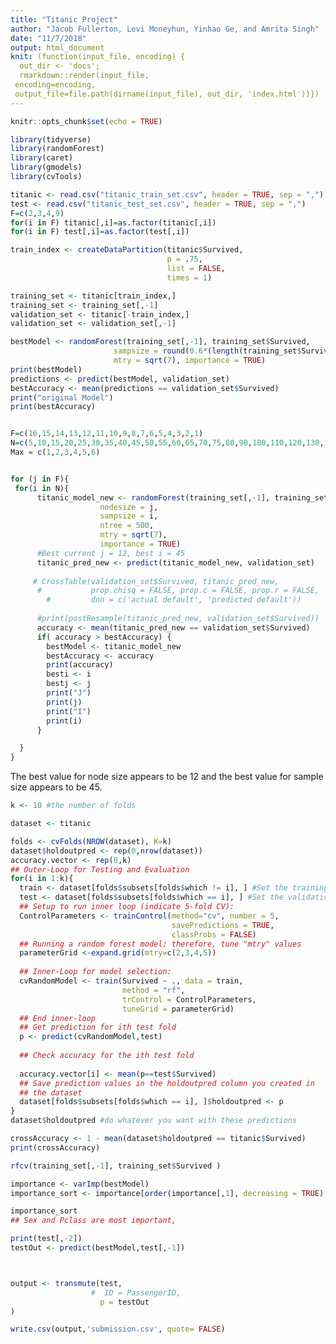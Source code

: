 ```yaml
---
title: "Titanic Project"
author: "Jacob Fullerton, Levi Moneyhun, Yinhao Ge, and Amrita Singh"
date: "11/7/2018"
output: html_document
knit: (function(input_file, encoding) {
  out_dir <- 'docs';
  rmarkdown::render(input_file,
 encoding=encoding,
 output_file=file.path(dirname(input_file), out_dir, 'index.html'))})
---
```


```r
knitr::opts_chunk$set(echo = TRUE)
```

```r
library(tidyverse)
library(randomForest)
library(caret)
library(gmodels)
library(cvTools) 

titanic <- read.csv("titanic_train_set.csv", header = TRUE, sep = ",")
test <- read.csv("titanic_test_set.csv", header = TRUE, sep = ",")
F=c(2,3,4,9)
for(i in F) titanic[,i]=as.factor(titanic[,i])
for(i in F) test[,i]=as.factor(test[,i])
```

```r
train_index <- createDataPartition(titanic$Survived,
                                   p = .75,
                                   list = FALSE,
                                   times = 1)

training_set <- titanic[train_index,]
training_set <- training_set[,-1]
validation_set <- titanic[-train_index,]
validation_set <- validation_set[,-1]
```

```r

bestModel <- randomForest(training_set[,-1], training_set$Survived, 
                       sampsize = round(0.6*(length(training_set$Survived))),ntree = 500, 
                       mtry = sqrt(7), importance = TRUE)
print(bestModel)
predictions <- predict(bestModel, validation_set)
bestAccuracy <- mean(predictions == validation_set$Survived)
print("original Model")
print(bestAccuracy)


F=c(16,15,14,13,12,11,10,9,8,7,6,5,4,3,2,1)
N=c(5,10,15,20,25,30,35,40,45,50,55,60,65,70,75,80,90,100,110,120,130,140,150,160,170,180,190,200)
Max = c(1,2,3,4,5,6)


for (j in F){
 for(i in N){
      titanic_model_new <- randomForest(training_set[,-1], training_set$Survived ,
                    nodesize = j,
                    sampsize = i,
                    ntree = 500, 
                    mtry = sqrt(7),
                    importance = TRUE)
      #Best current j = 12, best i = 45
      titanic_pred_new <- predict(titanic_model_new, validation_set)
    
     # CrossTable(validation_set$Survived, titanic_pred_new,
      #           prop.chisq = FALSE, prop.c = FALSE, prop.r = FALSE,
        #         dnn = c('actual default', 'predicted default'))
      
      #print(postResample(titanic_pred_new, validation_set$Survived))
      accuracy <- mean(titanic_pred_new == validation_set$Survived)
      if( accuracy > bestAccuracy) {
        bestModel <- titanic_model_new
        bestAccuracy <- accuracy
        print(accuracy)
        besti <- i
        bestj <- j
        print("J")
        print(j)
        print("I")
        print(i)
      }

  }
}

```
The best value for node size appears to be 12 and the best value for sample size appears to be 45.
```r
k <- 10 #the number of folds

dataset <- titanic

folds <- cvFolds(NROW(dataset), K=k)
dataset$holdoutpred <- rep(0,nrow(dataset))
accuracy.vector <- rep(0,k)
## Outer-Loop for Testing and Evaluation
for(i in 1:k){
  train <- dataset[folds$subsets[folds$which != i], ] #Set the training set
  test <- dataset[folds$subsets[folds$which == i], ] #Set the validation set
  ## Setup to run inner loop (indicate 5-fold CV):
  ControlParameters <- trainControl(method="cv", number = 5,
                                    savePredictions = TRUE,
                                    classProbs = FALSE)
  ## Running a random forest model; therefore, tune "mtry" values
  parameterGrid <-expand.grid(mtry=c(2,3,4,5))
  
  ## Inner-Loop for model selection:
  cvRandomModel <- train(Survived ~ ., data = train,
                         method = "rf",
                         trControl = ControlParameters,
                         tuneGrid = parameterGrid)
  ## End inner-loop
  ## Get prediction for ith test fold
  p <- predict(cvRandomModel,test)
  
  ## Check accuracy for the ith test fold
  
  accuracy.vector[i] <- mean(p==test$Survived)
  ## Save prediction values in the holdoutpred column you created in 
  ## the dataset
  dataset[folds$subsets[folds$which == i], ]$holdoutpred <- p
}
dataset$holdoutpred #do whatever you want with these predictions

crossAccuracy <- 1 - mean(dataset$holdoutpred == titanic$Survived)
print(crossAccuracy)
```

```r
rfcv(training_set[,-1], training_set$Survived )

```


```r

importance <- varImp(bestModel)
importance_sort <- importance[order(importance[,1], decreasing = TRUE),]

importance_sort
## Sex and Pclass are most important, 

```


```r

print(test[,-2])
testOut <- predict(bestModel,test[,-1])



output <- transmute(test,
                  #  ID = PassengerID, 
                    p = testOut
)

write.csv(output,'submission.csv', quote= FALSE)              
```